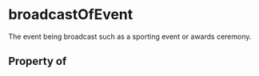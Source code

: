   

# broadcastOfEvent

The event being broadcast such as a sporting event or awards ceremony.

## Property of



